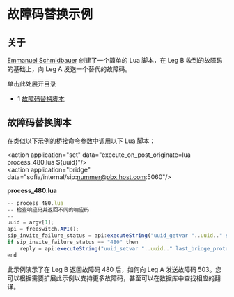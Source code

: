 # 故障码替换示例 

 

## 关于

[Emmanuel Schmidbauer](https://freeswitch.org/confluence/display/~eschmidbauer) 创建了一个简单的 Lua 脚本，在 Leg B 收到的故障码的基础上，向 Leg A 发送一个替代的故障码。

单击此处展开目录

* 1 [故障码替换脚本](#故障码替换脚本)

## 故障码替换脚本

在类似以下示例的桥接命令参数中调用以下 Lua 脚本：

&lt;action application="set" data="execute_on_post_originate=lua process_480.lua ${uuid}"/>  
&lt;action application="bridge" data="sofia/internal/sip:nummer@pbx.host.com:5060"/>

**process\_480.lua**

```js
-- process_480.lua
-- 检查响应码并返回不同的响应码
--
uuid = argv[1];
api = freeswitch.API();
sip_invite_failure_status = api:executeString("uuid_getvar "..uuid.." sip_invite_failure_status");
if sip_invite_failure_status == "480" then
    reply = api:executeString("uuid_setvar "..uuid.." last_bridge_proto_specific_hangup_cause sip:503");
end
```

此示例演示了在 Leg B 返回故障码 480 后，如何向 Leg A 发送故障码 503。您可以根据需要扩展此示例以支持更多故障码，甚至可以在数据库中查找相应的翻译。